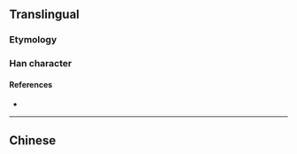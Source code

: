 {{character info/new}}
{{also|習}}<!-- may be replaced by zh-forms -->
==Translingual==
{{stroke order|strokes=3}}
{{stroke order|type=animate}}

===Etymology===
{{Han simp|f2=羽|t2=习|f=白|t=&nbsp;}}

===Han character===
{{Han char|rn=15|rad=冫|as=01|sn=3|four=|canj=SIM|ids=⿹𠃌冫}}

====References====
* {{Han ref|kx=0084.051|hdz=10051.030|uh=4E60|ud=20064}}

----

==Chinese==
{{zh-see|習}}